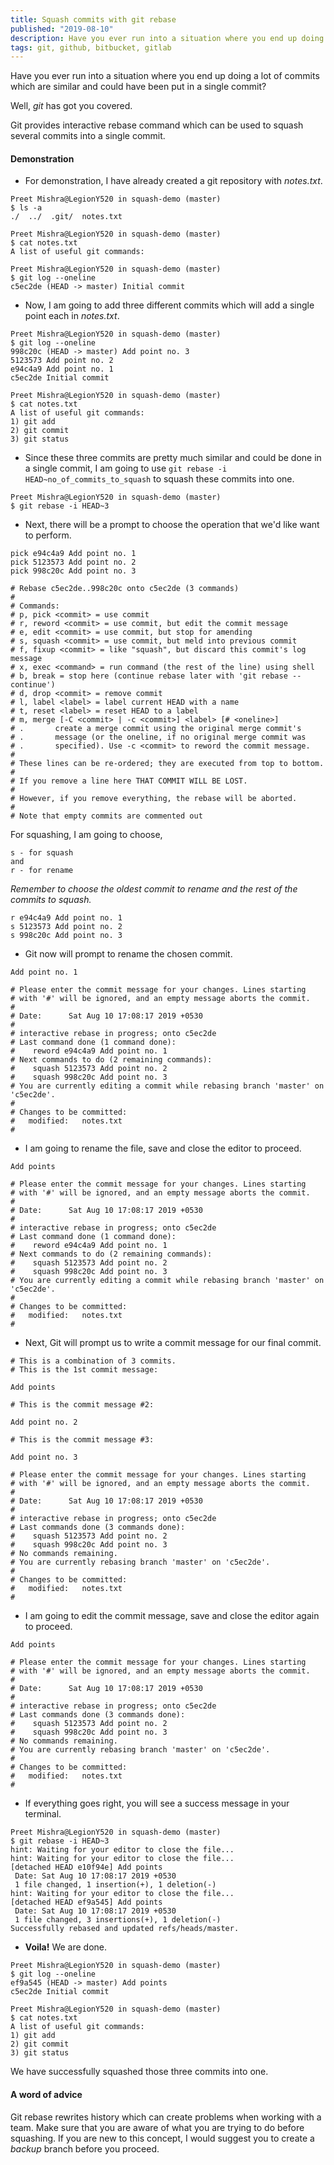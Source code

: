```yaml
---
title: Squash commits with git rebase
published: "2019-08-10"
description: Have you ever run into a situation where you end up doing a lot of commits which are similar and could have been put in a single commit? Well, git has got you covered.
tags: git, github, bitbucket, gitlab
---
```


Have you ever run into a situation where you end up doing a lot of commits which are similar and could have been put in a single commit?

Well, _git_ has got you covered.

Git provides interactive rebase command which can be used to squash several commits into a single commit.

#### Demonstration

- For demonstration, I have already created a git repository with _notes.txt_.

```
Preet Mishra@LegionY520 in squash-demo (master)
$ ls -a
./  ../  .git/  notes.txt
```

```
Preet Mishra@LegionY520 in squash-demo (master)
$ cat notes.txt
A list of useful git commands:
```

```
Preet Mishra@LegionY520 in squash-demo (master)
$ git log --oneline
c5ec2de (HEAD -> master) Initial commit
```

- Now, I am going to add three different commits which will add a single point each in _notes.txt_.

```
Preet Mishra@LegionY520 in squash-demo (master)
$ git log --oneline
998c20c (HEAD -> master) Add point no. 3
5123573 Add point no. 2
e94c4a9 Add point no. 1
c5ec2de Initial commit
```

```
Preet Mishra@LegionY520 in squash-demo (master)
$ cat notes.txt
A list of useful git commands:
1) git add
2) git commit
3) git status
```

- Since these three commits are pretty much similar and could be done in a single commit, I am going to use `git rebase -i HEAD~no_of_commits_to_squash` to squash these commits into one.

```
Preet Mishra@LegionY520 in squash-demo (master)
$ git rebase -i HEAD~3
```

- Next, there will be a prompt to choose the operation that we'd like want to perform.

```
pick e94c4a9 Add point no. 1
pick 5123573 Add point no. 2
pick 998c20c Add point no. 3

# Rebase c5ec2de..998c20c onto c5ec2de (3 commands)
#
# Commands:
# p, pick <commit> = use commit
# r, reword <commit> = use commit, but edit the commit message
# e, edit <commit> = use commit, but stop for amending
# s, squash <commit> = use commit, but meld into previous commit
# f, fixup <commit> = like "squash", but discard this commit's log message
# x, exec <command> = run command (the rest of the line) using shell
# b, break = stop here (continue rebase later with 'git rebase --continue')
# d, drop <commit> = remove commit
# l, label <label> = label current HEAD with a name
# t, reset <label> = reset HEAD to a label
# m, merge [-C <commit> | -c <commit>] <label> [# <oneline>]
# .       create a merge commit using the original merge commit's
# .       message (or the oneline, if no original merge commit was
# .       specified). Use -c <commit> to reword the commit message.
#
# These lines can be re-ordered; they are executed from top to bottom.
#
# If you remove a line here THAT COMMIT WILL BE LOST.
#
# However, if you remove everything, the rebase will be aborted.
#
# Note that empty commits are commented out
```

For squashing, I am going to choose,

```
s - for squash
and
r - for rename
```

_Remember to choose the oldest commit to rename and the rest of the commits to squash._

```
r e94c4a9 Add point no. 1
s 5123573 Add point no. 2
s 998c20c Add point no. 3
```

- Git now will prompt to rename the chosen commit.

```
Add point no. 1

# Please enter the commit message for your changes. Lines starting
# with '#' will be ignored, and an empty message aborts the commit.
#
# Date:      Sat Aug 10 17:08:17 2019 +0530
#
# interactive rebase in progress; onto c5ec2de
# Last command done (1 command done):
#    reword e94c4a9 Add point no. 1
# Next commands to do (2 remaining commands):
#    squash 5123573 Add point no. 2
#    squash 998c20c Add point no. 3
# You are currently editing a commit while rebasing branch 'master' on 'c5ec2de'.
#
# Changes to be committed:
#	modified:   notes.txt
#
```

- I am going to rename the file, save and close the editor to proceed.

```
Add points

# Please enter the commit message for your changes. Lines starting
# with '#' will be ignored, and an empty message aborts the commit.
#
# Date:      Sat Aug 10 17:08:17 2019 +0530
#
# interactive rebase in progress; onto c5ec2de
# Last command done (1 command done):
#    reword e94c4a9 Add point no. 1
# Next commands to do (2 remaining commands):
#    squash 5123573 Add point no. 2
#    squash 998c20c Add point no. 3
# You are currently editing a commit while rebasing branch 'master' on 'c5ec2de'.
#
# Changes to be committed:
#	modified:   notes.txt
#
```

- Next, Git will prompt us to write a commit message for our final commit.

```
# This is a combination of 3 commits.
# This is the 1st commit message:

Add points

# This is the commit message #2:

Add point no. 2

# This is the commit message #3:

Add point no. 3

# Please enter the commit message for your changes. Lines starting
# with '#' will be ignored, and an empty message aborts the commit.
#
# Date:      Sat Aug 10 17:08:17 2019 +0530
#
# interactive rebase in progress; onto c5ec2de
# Last commands done (3 commands done):
#    squash 5123573 Add point no. 2
#    squash 998c20c Add point no. 3
# No commands remaining.
# You are currently rebasing branch 'master' on 'c5ec2de'.
#
# Changes to be committed:
#	modified:   notes.txt
#
```

- I am going to edit the commit message, save and close the editor again to proceed.

```
Add points

# Please enter the commit message for your changes. Lines starting
# with '#' will be ignored, and an empty message aborts the commit.
#
# Date:      Sat Aug 10 17:08:17 2019 +0530
#
# interactive rebase in progress; onto c5ec2de
# Last commands done (3 commands done):
#    squash 5123573 Add point no. 2
#    squash 998c20c Add point no. 3
# No commands remaining.
# You are currently rebasing branch 'master' on 'c5ec2de'.
#
# Changes to be committed:
#	modified:   notes.txt
#
```

- If everything goes right, you will see a success message in your terminal.

```
Preet Mishra@LegionY520 in squash-demo (master)
$ git rebase -i HEAD~3
hint: Waiting for your editor to close the file...
hint: Waiting for your editor to close the file...
[detached HEAD e10f94e] Add points
 Date: Sat Aug 10 17:08:17 2019 +0530
 1 file changed, 1 insertion(+), 1 deletion(-)
hint: Waiting for your editor to close the file...
[detached HEAD ef9a545] Add points
 Date: Sat Aug 10 17:08:17 2019 +0530
 1 file changed, 3 insertions(+), 1 deletion(-)
Successfully rebased and updated refs/heads/master.
```

- **Voila!** We are done.

```
Preet Mishra@LegionY520 in squash-demo (master)
$ git log --oneline
ef9a545 (HEAD -> master) Add points
c5ec2de Initial commit
```

```
Preet Mishra@LegionY520 in squash-demo (master)
$ cat notes.txt
A list of useful git commands:
1) git add
2) git commit
3) git status
```

We have successfully squashed those three commits into one.

#### A word of advice

Git rebase rewrites history which can create problems when working with a team. Make sure that you are aware of what you are trying to do before squashing.
If you are new to this concept, I would suggest you to create a _backup_ branch before you proceed.
